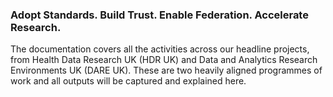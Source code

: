 
<div style={{ display: "flex", flexDirection: "column", alignItems: "center", paddingTop: "2rem" }}>

  ### Adopt Standards. Build Trust. Enable Federation. Accelerate Research.
</div>
The documentation covers all the activities across our headline projects, from Health Data Research UK (HDR UK) and
Data and Analytics Research Environments UK (DARE UK). These are two heavily aligned programmes of work and all outputs
will be captured and explained here.
